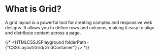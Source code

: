 # What is Grid?

A grid layout is a powerful tool for creating complex and responsive web designs. It allows you to define rows and columns, making it easy to align and distribute content across a page.










{/* <HTMLCSSJSPlayground folderPath={"CSS/Layout/Grid/GridContainer"} /> */}